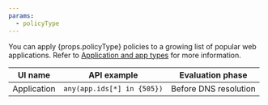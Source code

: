 ```yaml
---
params:
  - policyType
---
```


You can apply {props.policyType} policies to a growing list of popular web applications. Refer to [Application and app types](/cloudflare-one/policies/gateway/application-app-types/) for more information.

| UI name     | API example                | Evaluation phase      |
| ----------- | -------------------------- | --------------------- |
| Application | `any(app.ids[*] in {505})` | Before DNS resolution |
